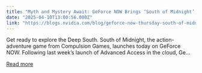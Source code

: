 ```yaml
---
title: "Myth and Mystery Await: GeForce NOW Brings ‘South of Midnight’ to the Cloud at Launch"
date: "2025-04-10T13:00:56.000Z"
link: "https://blogs.nvidia.com/blog/geforce-now-thursday-south-of-midnight/"
---
```


Get ready to explore the Deep South. South of Midnight, the action-adventure game from Compulsion Games, launches today on GeForce NOW. Following last week’s launch of Advanced Access in the cloud, Ge...

[Read more](https://blogs.nvidia.com/blog/geforce-now-thursday-south-of-midnight/)
